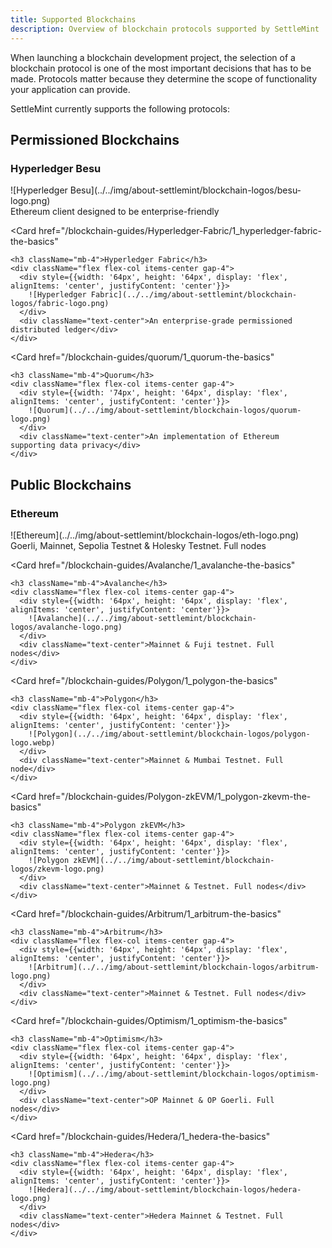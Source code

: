 ```yaml
---
title: Supported Blockchains
description: Overview of blockchain protocols supported by SettleMint
---
```




When launching a blockchain development project, the selection of a blockchain protocol is one of the most important decisions that has to be made. Protocols matter because they determine the scope of functionality your application can provide.

SettleMint currently supports the following protocols:

## Permissioned Blockchains

<Cards>
  <Card
    href="/blockchain-guides/Hyperledger-Besu/1_enterprise-ethereum-the-basics"
  >
    <h3 className="mb-4">Hyperledger Besu</h3>
    <div className="flex flex-col items-center gap-4">
      <div style={{width: '64px', height: '64px', display: 'flex', alignItems: 'center', justifyContent: 'center'}}>
        ![Hyperledger Besu](../../img/about-settlemint/blockchain-logos/besu-logo.png)
      </div>
      <div className="text-center">Ethereum client designed to be enterprise-friendly</div>
    </div>
  </Card>

  <Card
    href="/blockchain-guides/Hyperledger-Fabric/1_hyperledger-fabric-the-basics"
  >
    <h3 className="mb-4">Hyperledger Fabric</h3>
    <div className="flex flex-col items-center gap-4">
      <div style={{width: '64px', height: '64px', display: 'flex', alignItems: 'center', justifyContent: 'center'}}>
        ![Hyperledger Fabric](../../img/about-settlemint/blockchain-logos/fabric-logo.png)
      </div>
      <div className="text-center">An enterprise-grade permissioned distributed ledger</div>
    </div>
  </Card>

  <Card
    href="/blockchain-guides/quorum/1_quorum-the-basics"
  >
    <h3 className="mb-4">Quorum</h3>
    <div className="flex flex-col items-center gap-4">
      <div style={{width: '74px', height: '64px', display: 'flex', alignItems: 'center', justifyContent: 'center'}}>
        ![Quorum](../../img/about-settlemint/blockchain-logos/quorum-logo.png)
      </div>
      <div className="text-center">An implementation of Ethereum supporting data privacy</div>
    </div>
  </Card>
</Cards>

## Public Blockchains

<Cards>
  <Card
    href="/blockchain-guides/Ethereum/1_ethereum-the-basics"
  >
    <h3 className="mb-4">Ethereum</h3>
    <div className="flex flex-col items-center gap-8">
      <div style={{width: '48px', height: '48px', display: 'flex', alignItems: 'center', justifyContent: 'center'}}>
        ![Ethereum](../../img/about-settlemint/blockchain-logos/eth-logo.png)
      </div>
      <div className="text-center">Goerli, Mainnet, Sepolia Testnet & Holesky Testnet. Full nodes</div>
    </div>
  </Card>

  <Card
    href="/blockchain-guides/Avalanche/1_avalanche-the-basics"
  >
    <h3 className="mb-4">Avalanche</h3>
    <div className="flex flex-col items-center gap-4">
      <div style={{width: '64px', height: '64px', display: 'flex', alignItems: 'center', justifyContent: 'center'}}>
        ![Avalanche](../../img/about-settlemint/blockchain-logos/avalanche-logo.png)
      </div>
      <div className="text-center">Mainnet & Fuji testnet. Full nodes</div>
    </div>
  </Card>

  <Card
    href="/blockchain-guides/Polygon/1_polygon-the-basics"
  >
    <h3 className="mb-4">Polygon</h3>
    <div className="flex flex-col items-center gap-4">
      <div style={{width: '64px', height: '64px', display: 'flex', alignItems: 'center', justifyContent: 'center'}}>
        ![Polygon](../../img/about-settlemint/blockchain-logos/polygon-logo.webp)
      </div>
      <div className="text-center">Mainnet & Mumbai Testnet. Full node</div>
    </div>
  </Card>

  <Card
    href="/blockchain-guides/Polygon-zkEVM/1_polygon-zkevm-the-basics"
  >
    <h3 className="mb-4">Polygon zkEVM</h3>
    <div className="flex flex-col items-center gap-4">
      <div style={{width: '64px', height: '64px', display: 'flex', alignItems: 'center', justifyContent: 'center'}}>
        ![Polygon zkEVM](../../img/about-settlemint/blockchain-logos/zkevm-logo.png)
      </div>
      <div className="text-center">Mainnet & Testnet. Full nodes</div>
    </div>
  </Card>

  <Card
    href="/blockchain-guides/Arbitrum/1_arbitrum-the-basics"
  >
    <h3 className="mb-4">Arbitrum</h3>
    <div className="flex flex-col items-center gap-4">
      <div style={{width: '64px', height: '64px', display: 'flex', alignItems: 'center', justifyContent: 'center'}}>
        ![Arbitrum](../../img/about-settlemint/blockchain-logos/arbitrum-logo.png)
      </div>
      <div className="text-center">Mainnet & Testnet. Full nodes</div>
    </div>
  </Card>

  <Card
    href="/blockchain-guides/Optimism/1_optimism-the-basics"
  >
    <h3 className="mb-4">Optimism</h3>
    <div className="flex flex-col items-center gap-4">
      <div style={{width: '64px', height: '64px', display: 'flex', alignItems: 'center', justifyContent: 'center'}}>
        ![Optimism](../../img/about-settlemint/blockchain-logos/optimism-logo.png)
      </div>
      <div className="text-center">OP Mainnet & OP Goerli. Full nodes</div>
    </div>
  </Card>

  <Card
    href="/blockchain-guides/Hedera/1_hedera-the-basics"
  >
    <h3 className="mb-4">Hedera</h3>
    <div className="flex flex-col items-center gap-4">
      <div style={{width: '64px', height: '64px', display: 'flex', alignItems: 'center', justifyContent: 'center'}}>
        ![Hedera](../../img/about-settlemint/blockchain-logos/hedera-logo.png)
      </div>
      <div className="text-center">Hedera Mainnet & Testnet. Full nodes</div>
    </div>
  </Card>
</Cards>
